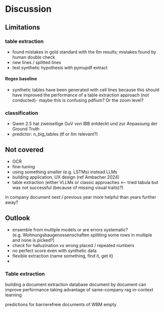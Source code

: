 # Discussion
\ChapFrame

## Limitations

### table extraction

* found mistakes in gold standard with the llm results; mistakes found by human double check
* new lines / splitted lines
* test synthetic hypothesis with pymupdf extract

#### Regex baseline

* synthetic tables have been generated with cell lines because this should have improved the performance of a table extraction approach (not conducted)- maybe this is confusing pdfium? Or the zoom level?

### classification

* Qwen 2.5 hat zweiseitige GuV von IBB entdeckt und zur Anpassung der Ground Truth
* predictor: n_big_tables (tf or llm relevant?)

## Not covered

* OCR
* fine-tuning
* using something smaller (e.g. LSTMs) instead LLMs
* building application, UX design (ref Ambacher 2024)
* table extraction (either VLLMs or classic approaches <-- tried tabula but was not successful (because of missing visual traits)?)

in company document next / previous year more helpful than years further away?

## Outlook

* ensemble from multiple models or are errors systematic? (e.g. Wohnungsbaugenossenschaften splitting some rows in multiple and none is picked?)
* check for halluzination vs wrong placed / repeated numbers
* no perfect score even with synthetic data
* flexible extraction (name something, find it, get it)
* 

### Table extraction

building a document extraction database document by document can improve performance taking advantage of same-company rag in-context learning

predictions for barrierefreie documents of WBM empty